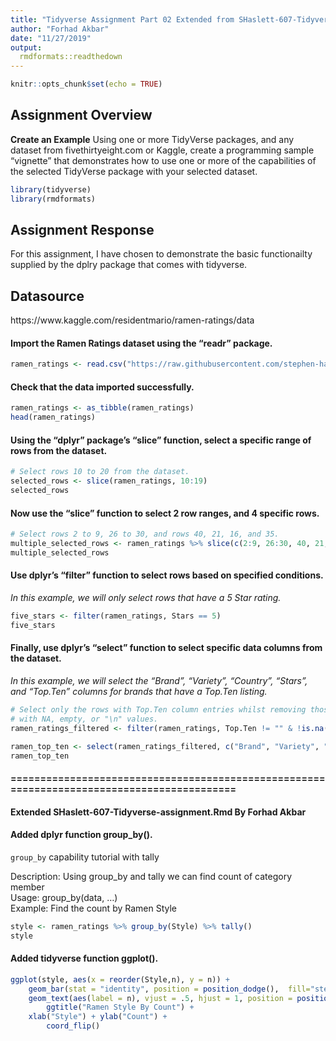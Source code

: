 ```yaml
---
title: "Tidyverse Assignment Part 02 Extended from SHaslett-607-Tidyverse-assignment.Rmd"
author: "Forhad Akbar"
date: "11/27/2019"
output:
  rmdformats::readthedown
---
```


```r
knitr::opts_chunk$set(echo = TRUE)
```

## Assignment Overview

**Create an Example** Using one or more TidyVerse packages, and any dataset from fivethirtyeight.com or Kaggle, create a programming sample “vignette” that demonstrates how to use one or more of the capabilities of the selected TidyVerse package with your selected dataset.

```r
library(tidyverse)
library(rmdformats)
```


## Assignment Response

For this assignment, I have chosen to demonstrate the basic functionailty supplied by the dplry package that comes with tidyverse.

## Datasource
https://www.kaggle.com/residentmario/ramen-ratings/data


#### Import the Ramen Ratings dataset using the "readr" package.


```r
ramen_ratings <- read.csv("https://raw.githubusercontent.com/stephen-haslett/FALL2019TIDYVERSE/master/ramen-ratings.csv", header = TRUE)
```


#### Check that the data imported successfully.

```r
ramen_ratings <- as_tibble(ramen_ratings)
head(ramen_ratings)
```


#### Using the "dplyr" package's "slice" function, select a specific range of rows from the dataset.

```r
# Select rows 10 to 20 from the dataset.
selected_rows <- slice(ramen_ratings, 10:19)
selected_rows
```


#### Now use the "slice" function to select 2 row ranges, and 4 specific rows.

```r
# Select rows 2 to 9, 26 to 30, and rows 40, 21, 16, and 35.
multiple_selected_rows <- ramen_ratings %>% slice(c(2:9, 26:30, 40, 21, 16, 35))
multiple_selected_rows
```


#### Use dplyr's "filter" function to select rows based on specified conditions.

_In this example, we will only select rows that have a 5 Star rating._

```r
five_stars <- filter(ramen_ratings, Stars == 5)
five_stars
```


#### Finally, use dplyr's "select" function to select specific data columns from the dataset.

_In this example, we will select the "Brand", "Variety", "Country", "Stars", and "Top.Ten" columns for brands that have a Top.Ten listing._

```r
# Select only the rows with Top.Ten column entries whilst removing those
# with NA, empty, or "\n" values.
ramen_ratings_filtered <- filter(ramen_ratings, Top.Ten != "" & !is.na(Top.Ten) & Top.Ten != "\n")

ramen_top_ten <- select(ramen_ratings_filtered, c("Brand", "Variety", "Country", "Stars", "Top.Ten"))
ramen_top_ten
```
#### ===========================================================================================

#### Extended SHaslett-607-Tidyverse-assignment.Rmd By Forhad Akbar

#### Added dplyr function group_by().

`group_by` capability tutorial with tally

Description: Using group_by and tally we can find count of category member  
Usage: group_by(data, …)  
Example: Find the count by Ramen Style

```r
style <- ramen_ratings %>% group_by(Style) %>% tally()
style
```

#### Added tidyverse function ggplot().

```r
ggplot(style, aes(x = reorder(Style,n), y = n)) +
    geom_bar(stat = "identity", position = position_dodge(),  fill="steelblue") +
    geom_text(aes(label = n), vjust = .5, hjust = 1, position = position_dodge(width = 0.9), color = "black") +
        ggtitle("Ramen Style By Count") +
    xlab("Style") + ylab("Count") +
        coord_flip()
```